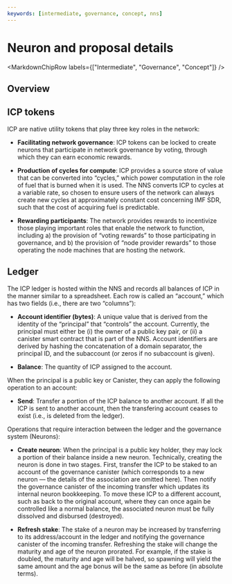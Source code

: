 ```yaml
---
keywords: [intermediate, governance, concept, nns]
---
```



# Neuron and proposal details

<MarkdownChipRow labels={["Intermediate", "Governance", "Concept"]} />

## Overview

## ICP tokens
ICP are native utility tokens that play three key roles in the network:

* **Facilitating network governance**: ICP tokens can be locked to create neurons that participate in network governance by voting, through which they can earn economic rewards.

* **Production of cycles for compute**: ICP provides a source store of value that can be converted into “cycles,” which power computation in the role of fuel that is burned when it is used. The NNS converts ICP to cycles at a variable rate, so chosen to ensure users of the network can always create new cycles at approximately constant cost concerning IMF SDR, such that the cost of acquiring fuel is predictable.

* **Rewarding participants**: The network provides rewards to incentivize those playing important roles that enable the network to function, including a) the provision of “voting rewards” to those participating in governance, and b) the provision of “node provider rewards” to those operating the node machines that are hosting the network.

## Ledger
The ICP ledger is hosted within the NNS and records all balances of ICP in the manner similar to a spreadsheet. Each row is called an “account,” which has two fields (i.e., there are two “columns”):

* **Account identifier (bytes)**: A unique value that is derived from the identity of the “principal” that “controls” the account. Currently, the principal must either be (i) the owner of a public key pair, or (ii) a canister smart contract that is part of the NNS. Account identifiers are derived by hashing the concatenation of a domain separator, the principal ID, and the subaccount (or zeros if no subaccount is given).

* **Balance**: The quantity of ICP assigned to the account.

When the principal is a public key or Canister, they can apply the following operation to an account:

* **Send**: Transfer a portion of the ICP balance to another account. If all the ICP is sent to another account, then the transfering account ceases to exist (i.e., is deleted from the ledger).

Operations that require interaction between the ledger and the governance system (Neurons):

* **Create neuron**: When the principal is a public key holder, they may lock a portion of their balance inside a new neuron. Technically, creating the neuron is done in two stages. First, transfer the ICP to be staked to an account of the governance canister (which corresponds to a new neuron — the details of the association are omitted here). Then notify the governance canister of the incoming transfer which updates its internal neuron bookkeeping. To move these ICP to a different account, such as back to the original account, where they can once again be controlled like a normal balance, the associated neuron must be fully dissolved and disbursed (destroyed).

* **Refresh stake**: The stake of a neuron may be increased by transferring to its address/account in the ledger and notifying the governance canister of the incoming transfer. Refreshing the stake will change the maturity and age of the neuron prorated. For example, if the stake is doubled, the maturity and age will be halved, so spawning will yield the same amount and the age bonus will be the same as before (in absolute terms).
